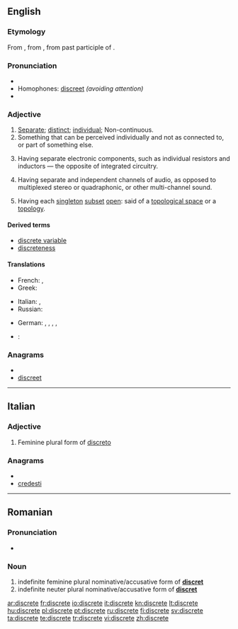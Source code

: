 {{wikipedia|dab=Discrete}}
==English==

===Etymology===
From {{etyl|fro}} {{term|discret}}, from {{etyl|la}} {{term|discretus}}, from past participle of {{term|discernere}}.

===Pronunciation===
* {{audio|en-us-discrete.ogg|Audio (US)}}
* Homophones: [[discreet]] ''(avoiding attention)''
* {{rhymes|iːt}}

===Adjective===
{{en-adj}}

# [[separate|Separate]]; [[distinct]]; [[individual]]; Non-continuous.
# Something that can be perceived individually and not as connected to, or part of something else.
# {{context|electrical engineering}} Having separate electronic components, such as individual resistors and inductors — the opposite of integrated circuitry.
# {{context|audio engineering}} Having separate and independent channels of audio, as opposed to multiplexed stereo or quadraphonic, or other multi-channel sound.
# {{topology}} Having each [[singleton]] [[subset]] [[open]]: said of a [[topological space]] or a [[topology]].

====Derived terms====
* [[discrete variable]]
* [[discreteness]]

====Translations====
{{trans-top|Separate; distinct; individual}}
* French: {{t+|fr|distinct|m}}, {{t+|fr|distincte|f}}
* Greek: {{t+|el|διάκριτος}}
{{trans-mid}}
* Italian: {{t-|it|distinto|m}},  {{t+|it|separato|m}}
* Russian: {{t+|ru|отдельный}}
{{trans-bottom}}

{{checktrans-top}}
* German: {{t+|de|diskret}}, {{t+|de|eigenständig}}, {{t+|de|einzeln}}, {{t-|de|unstetig}}, {{t+|de|separat}}
* {{ttbc|Italian}}: {{t-|it|discreto}}
{{checktrans-mid}}
{{checktrans-bottom}}

===Anagrams===
* {{alphagram|cdeeirst}}
* [[discreet#English|discreet]]


----

==Italian==

===Adjective===
{{infl|it|adjective form|g=f}}

# Feminine plural form of [[discreto]]

===Anagrams===
* {{alphagram|cdeeirst}}
* [[credesti#Italian|credesti]]

----

==Romanian==

===Pronunciation===
* {{IPA|[dis'kre.te]|lang=ro}}

===Noun===
{{infl|ro|adjective form}}

# indefinite feminine plural nominative/accusative form of '''[[discret]]'''
# indefinite neuter plural nominative/accusative form of '''[[discret]]'''

[[ar:discrete]]
[[fr:discrete]]
[[io:discrete]]
[[it:discrete]]
[[kn:discrete]]
[[lt:discrete]]
[[hu:discrete]]
[[pl:discrete]]
[[pt:discrete]]
[[ru:discrete]]
[[fi:discrete]]
[[sv:discrete]]
[[ta:discrete]]
[[te:discrete]]
[[tr:discrete]]
[[vi:discrete]]
[[zh:discrete]]